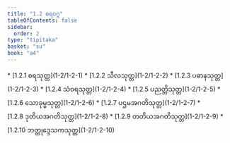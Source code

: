 ```yaml
---
title: "1.2 စရဝဂ္ဂ"
tableOfContents: false
sidebar:
  order: 2
type: "tipitaka"
basket: "su"
book: "a4"
---
```



<DynamicBreadcrumb />



<TableOfContents book="a4" section="1.2">
* [1.2.1 စရသုတ္တ](1-2/1-2-1)
* [1.2.2 သီလသုတ္တ](1-2/1-2-2)
* [1.2.3 ပဓာနသုတ္တ](1-2/1-2-3)
* [1.2.4 သံဝရသုတ္တ](1-2/1-2-4)
* [1.2.5 ပညတ္တိသုတ္တ](1-2/1-2-5)
* [1.2.6 သောခုမ္မသုတ္တ](1-2/1-2-6)
* [1.2.7 ပဌမအဂတိသုတ္တ](1-2/1-2-7)
* [1.2.8 ဒုတိယအဂတိသုတ္တ](1-2/1-2-8)
* [1.2.9 တတိယအဂတိသုတ္တ](1-2/1-2-9)
* [1.2.10 ဘတ္တုဒ္ဒေသကသုတ္တ](1-2/1-2-10)
</TableOfContents>